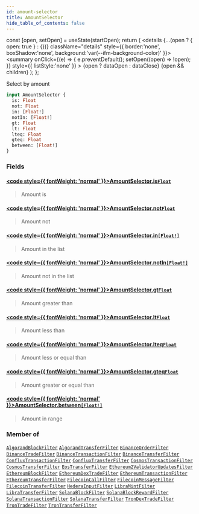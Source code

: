 ```yaml
---
id: amount-selector
title: AmountSelector
hide_table_of_contents: false
---
```







  const [open, setOpen] = useState(startOpen);
  return (
    <details {...(open ? { open: true } : {})} className="details" style={{ border:'none', boxShadow:'none', background:'var(--ifm-background-color)' }}>
      <summary
        onClick={(e) => {
          e.preventDefault();
          setOpen((open) => !open);
        }}
        style={{ listStyle:'none' }}
      >
      {open ? dataOpen : dataClose}
      </summary>
      {open && children}
    </details>
  );
};








Select by amount


```graphql
input AmountSelector {
  is: Float
  not: Float
  in: [Float!]
  notIn: [Float!]
  gt: Float
  lt: Float
  lteq: Float
  gteq: Float
  between: [Float!]
}
```




### Fields

#### [<code style={{ fontWeight: 'normal' }}>AmountSelector.<b>is</b></code>](#)<Bullet />[`Float`](/docs/graphql-reference/scalars/float) <Badge class="badge badge--secondary" text="scalar"/> 
> 
> 
> Amount is
> 

#### [<code style={{ fontWeight: 'normal' }}>AmountSelector.<b>not</b></code>](#)<Bullet />[`Float`](/docs/graphql-reference/scalars/float) <Badge class="badge badge--secondary" text="scalar"/> 
> 
> 
> Amount not
> 

#### [<code style={{ fontWeight: 'normal' }}>AmountSelector.<b>in</b></code>](#)<Bullet />[`[Float!]`](/docs/graphql-reference/scalars/float) <Badge class="badge badge--secondary" text="list"/> <Badge class="badge badge--secondary" text="scalar"/> 
> 
> 
> Amount in the list
> 

#### [<code style={{ fontWeight: 'normal' }}>AmountSelector.<b>notIn</b></code>](#)<Bullet />[`[Float!]`](/docs/graphql-reference/scalars/float) <Badge class="badge badge--secondary" text="list"/> <Badge class="badge badge--secondary" text="scalar"/> 
> 
> 
> Amount not in the list
> 

#### [<code style={{ fontWeight: 'normal' }}>AmountSelector.<b>gt</b></code>](#)<Bullet />[`Float`](/docs/graphql-reference/scalars/float) <Badge class="badge badge--secondary" text="scalar"/> 
> 
> 
> Amount greater than
> 

#### [<code style={{ fontWeight: 'normal' }}>AmountSelector.<b>lt</b></code>](#)<Bullet />[`Float`](/docs/graphql-reference/scalars/float) <Badge class="badge badge--secondary" text="scalar"/> 
> 
> 
> Amount less than
> 

#### [<code style={{ fontWeight: 'normal' }}>AmountSelector.<b>lteq</b></code>](#)<Bullet />[`Float`](/docs/graphql-reference/scalars/float) <Badge class="badge badge--secondary" text="scalar"/> 
> 
> 
> Amount less or equal than
> 

#### [<code style={{ fontWeight: 'normal' }}>AmountSelector.<b>gteq</b></code>](#)<Bullet />[`Float`](/docs/graphql-reference/scalars/float) <Badge class="badge badge--secondary" text="scalar"/> 
> 
> 
> Amount greater or equal than
> 

#### [<code style={{ fontWeight: 'normal' }}>AmountSelector.<b>between</b></code>](#)<Bullet />[`[Float!]`](/docs/graphql-reference/scalars/float) <Badge class="badge badge--secondary" text="list"/> <Badge class="badge badge--secondary" text="scalar"/> 
> 
> 
> Amount in range
> 



### Member of

[`AlgorandBlockFilter`](/docs/graphql-reference/inputs/algorand-block-filter)  <Badge class="secondary" text="input"/><Bullet />[`AlgorandTransferFilter`](/docs/graphql-reference/inputs/algorand-transfer-filter)  <Badge class="secondary" text="input"/><Bullet />[`BinanceOrderFilter`](/docs/graphql-reference/inputs/binance-order-filter)  <Badge class="secondary" text="input"/><Bullet />[`BinanceTradeFilter`](/docs/graphql-reference/inputs/binance-trade-filter)  <Badge class="secondary" text="input"/><Bullet />[`BinanceTransactionFilter`](/docs/graphql-reference/inputs/binance-transaction-filter)  <Badge class="secondary" text="input"/><Bullet />[`BinanceTransferFilter`](/docs/graphql-reference/inputs/binance-transfer-filter)  <Badge class="secondary" text="input"/><Bullet />[`ConfluxTransactionFilter`](/docs/graphql-reference/inputs/conflux-transaction-filter)  <Badge class="secondary" text="input"/><Bullet />[`ConfluxTransferFilter`](/docs/graphql-reference/inputs/conflux-transfer-filter)  <Badge class="secondary" text="input"/><Bullet />[`CosmosTransactionFilter`](/docs/graphql-reference/inputs/cosmos-transaction-filter)  <Badge class="secondary" text="input"/><Bullet />[`CosmosTransferFilter`](/docs/graphql-reference/inputs/cosmos-transfer-filter)  <Badge class="secondary" text="input"/><Bullet />[`EosTransferFilter`](/docs/graphql-reference/inputs/eos-transfer-filter)  <Badge class="secondary" text="input"/><Bullet />[`Ethereum2ValidatorUpdatesFilter`](/docs/graphql-reference/inputs/ethereum-2-validator-updates-filter)  <Badge class="secondary" text="input"/><Bullet />[`EthereumBlockFilter`](/docs/graphql-reference/inputs/ethereum-block-filter)  <Badge class="secondary" text="input"/><Bullet />[`EthereumDexTradeFilter`](/docs/graphql-reference/inputs/ethereum-dex-trade-filter)  <Badge class="secondary" text="input"/><Bullet />[`EthereumTransactionFilter`](/docs/graphql-reference/inputs/ethereum-transaction-filter)  <Badge class="secondary" text="input"/><Bullet />[`EthereumTransferFilter`](/docs/graphql-reference/inputs/ethereum-transfer-filter)  <Badge class="secondary" text="input"/><Bullet />[`FilecoinCallFilter`](/docs/graphql-reference/inputs/filecoin-call-filter)  <Badge class="secondary" text="input"/><Bullet />[`FilecoinMessageFilter`](/docs/graphql-reference/inputs/filecoin-message-filter)  <Badge class="secondary" text="input"/><Bullet />[`FilecoinTransferFilter`](/docs/graphql-reference/inputs/filecoin-transfer-filter)  <Badge class="secondary" text="input"/><Bullet />[`HederaInputFilter`](/docs/graphql-reference/inputs/hedera-input-filter)  <Badge class="secondary" text="input"/><Bullet />[`LibraMintFilter`](/docs/graphql-reference/inputs/libra-mint-filter)  <Badge class="secondary" text="input"/><Bullet />[`LibraTransferFilter`](/docs/graphql-reference/inputs/libra-transfer-filter)  <Badge class="secondary" text="input"/><Bullet />[`SolanaBlockFilter`](/docs/graphql-reference/inputs/solana-block-filter)  <Badge class="secondary" text="input"/><Bullet />[`SolanaBlockRewardFilter`](/docs/graphql-reference/inputs/solana-block-reward-filter)  <Badge class="secondary" text="input"/><Bullet />[`SolanaTransactionFilter`](/docs/graphql-reference/inputs/solana-transaction-filter)  <Badge class="secondary" text="input"/><Bullet />[`SolanaTransferFilter`](/docs/graphql-reference/inputs/solana-transfer-filter)  <Badge class="secondary" text="input"/><Bullet />[`TronDexTradeFilter`](/docs/graphql-reference/inputs/tron-dex-trade-filter)  <Badge class="secondary" text="input"/><Bullet />[`TronTradeFilter`](/docs/graphql-reference/inputs/tron-trade-filter)  <Badge class="secondary" text="input"/><Bullet />[`TronTransferFilter`](/docs/graphql-reference/inputs/tron-transfer-filter)  <Badge class="secondary" text="input"/>

